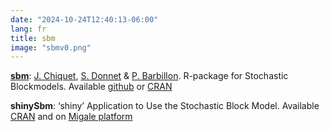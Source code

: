 ```yaml
---
date: "2024-10-24T12:40:13-06:00"
lang: fr
title: sbm
image: "sbmv0.png"
---
```


[**sbm**](https://grosssbm.github.io/sbm/): [J. Chiquet](https://jchiquet.github.io/), [S. Donnet](https://mia-ps.inrae.fr/sophie-donnet) & [P. Barbillon](https://mia-ps.inrae.fr/pierre-barbillon). R-package for Stochastic Blockmodels. Available [github](https://github.com/GrossSBM/sbm) or [CRAN](https%20://cran.r-project.org/web/packages/sbm/index.html)

**shinySbm**: 'shiny' Application to Use the Stochastic Block Model. Available [CRAN](https://cran.r-project.org/package=shinySbm) and on [Migale platform](https://shiny.migale.inrae.fr/app/ShinySBM)